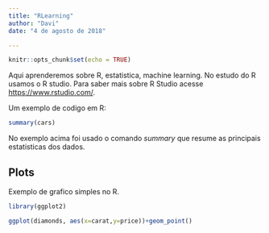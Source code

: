 ```yaml
---
title: "RLearning"
author: "Davi"
date: "4 de agosto de 2018"

---
```


```r
knitr::opts_chunk$set(echo = TRUE)
```



Aqui aprenderemos sobre R, estatistica, machine learning. No estudo do R usamos o R studio. Para saber mais sobre R Studio acesse <https://www.rstudio.com/>.

Um exemplo de codigo em R:

```r
summary(cars)
```

No exemplo acima foi usado o comando *summary* que resume as principais estatisticas dos dados.

##  Plots

Exemplo de grafico simples no R.

```r
library(ggplot2)

ggplot(diamonds, aes(x=carat,y=price))+geom_point()
```


